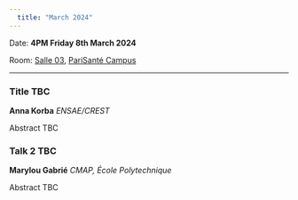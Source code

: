 ```yaml
---
  title: "March 2024"
---
```


Date: **4PM Friday 8th March 2024**

Room: [Salle 03](../psc_rooms.qmd), [PariSanté Campus](https://maps.app.goo.gl/cpFoxoZgbT6HCV6x9)

------------------------------------------------------------------------

### Title TBC

**Anna Korba** *ENSAE/CREST*

Abstract TBC

### Talk 2 TBC

**Marylou Gabrié** *CMAP, École Polytechnique*

Abstract TBC
